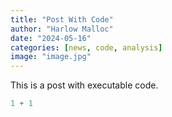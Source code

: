 ```yaml
---
title: "Post With Code"
author: "Harlow Malloc"
date: "2024-05-16"
categories: [news, code, analysis]
image: "image.jpg"
---
```


This is a post with executable code.

```r
1 + 1
```
